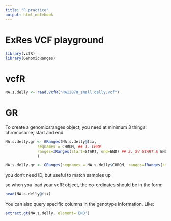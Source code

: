 ```yaml
---
title: "R practice"
output: html_notebook
---
```

# ExRes VCF playground
```r
library(vcfR)
library(GenomicRanges)
```


# vcfR
```r
NA.s.delly <- read.vcfR("NA12878_small.delly.vcf")
```

# GR

To create a genomicsranges object, you need at minimum 3 things: chromosome, start and end

```r
NA.s.delly.gr <- GRanges(NA.s.delly@fix,
              seqnames = CHROM, ## 1. CHR#
              ranges=IRanges(start=START, end=END) ## 2. SV START & END
              )
```

```r
NA.s.delly.gr <- GRanges(seqnames = NA.s.delly$CHROM, ranges=IRanges(start=NA.s.delly$START, end=NA.s.delly$END))
```


you don't need ID, but useful to match samples up

so when you load your vcfR object, the co-ordinates should be in the form:
```r
head(NA.s.delly@fix)
```


You can also query specific columns in the genotype information. Like: 

```r
extract.gt(NA.s.delly, element='END')
```


